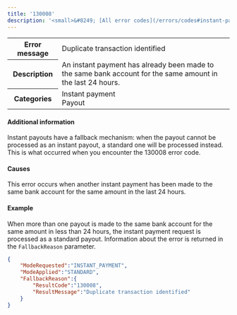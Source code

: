 ```yaml
---
title: '130008'  
description: '<small>&#8249; [All error codes](/errors/codes#instant-payouts)</small>'
---
```

  
<table>
    <tbody>
        <tr>
            <th class="header"><strong>Error message</strong></th>
            <td class="table-content">Duplicate transaction identified</td>
        </tr>
        <tr>
            <th class="header"><strong>Description</strong></th>
            <td class="table-content">An instant payment has already been made to the same bank account for the same amount in the last 24 hours.</td>
        </tr>
        <tr>
            <th class="header"><strong>Categories</strong></th>
            <td class="table-content">  
<div class="label">Instant payment</div>  
<div class="label">Payout</div>
</td>
        </tr>
    </tbody>
</table>  

#### Additional information  

Instant payouts have a fallback mechanism: when the payout cannot be processed as an instant payout, a standard one will be processed instead. This is what occurred when you encounter the 130008 error code.  

#### Causes  

This error occurs when another instant payment has been made to the same bank account for the same amount in the last 24 hours.  

#### Example  

When more than one payout is made to the same bank account for the same amount in less than 24 hours, the instant payment request is processed as a standard payout. Information about the error is returned in the `FallbackReason` parameter.  
```json API Response
{
    "ModeRequested":"INSTANT_PAYMENT",
    "ModeApplied":"STANDARD",
    "FallbackReason":{
        "ResultCode":"130008",
        "ResultMessage":"Duplicate transaction identified"
    }
}
```
